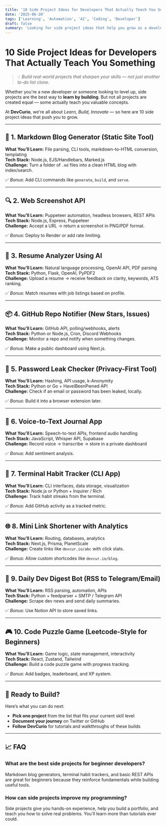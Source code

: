```yaml
---
title: '10 Side Project Ideas for Developers That Actually Teach You Something'
date: '2025-06-20'
tags: ['Learning', 'Automation', 'AI', 'Coding', 'Developer']
draft: false
summary: 'Looking for side project ideas that help you grow as a developer? Here are 10 meaningful coding projects that teach real-world skills—from building APIs to using AI and automation.'
---
```


# 10 Side Project Ideas for Developers That Actually Teach You Something

> 💡 _Build real-world projects that sharpen your skills — not just another to-do list clone._

Whether you're a new developer or someone looking to level up, side projects are the best way to **learn by building**. But not all projects are created equal — some actually teach you valuable concepts.

At **DevCurio**, we're all about _Learn, Build, Innovate_ — so here are 10 side project ideas that push you to grow.

---

## 🧠 1. Markdown Blog Generator (Static Site Tool)

**What You’ll Learn:** File parsing, CLI tools, markdown-to-HTML conversion, templating  
**Tech Stack:** Node.js, EJS/Handlebars, Marked.js  
**Challenge:** Turn a folder of `.md` files into a clean HTML blog with index/search.

✅ _Bonus:_ Add CLI commands like `generate`, `build`, and `serve`.

---

## 🔍 2. Web Screenshot API

**What You’ll Learn:** Puppeteer automation, headless browsers, REST APIs  
**Tech Stack:** Node.js, Express, Puppeteer  
**Challenge:** Accept a URL → return a screenshot in PNG/PDF format.

✅ _Bonus:_ Deploy to Render or add rate limiting.

---

## 🧠 3. Resume Analyzer Using AI

**What You’ll Learn:** Natural language processing, OpenAI API, PDF parsing  
**Tech Stack:** Python, Flask, OpenAI, PyPDF2  
**Challenge:** Upload a resume → receive feedback on clarity, keywords, ATS ranking.

✅ _Bonus:_ Match resumes with job listings based on profile.

---

## 📦 4. GitHub Repo Notifier (New Stars, Issues)

**What You’ll Learn:** GitHub API, polling/webhooks, alerts  
**Tech Stack:** Python or Node.js, Cron, Discord Webhooks  
**Challenge:** Monitor a repo and notify when something changes.

✅ _Bonus:_ Make a public dashboard using Next.js.

---

## 🔐 5. Password Leak Checker (Privacy-First Tool)

**What You’ll Learn:** Hashing, API usage, k-Anonymity  
**Tech Stack:** Python or Go + HaveIBeenPwned API  
**Challenge:** Check if an email or password has been leaked, locally.

✅ _Bonus:_ Build it into a browser extension later.

---

## 🎤 6. Voice-to-Text Journal App

**What You’ll Learn:** Speech-to-text APIs, frontend audio handling  
**Tech Stack:** JavaScript, Whisper API, Supabase  
**Challenge:** Record voice → transcribe → store in a private dashboard

✅ _Bonus:_ Add sentiment analysis.

---

## 🧹 7. Terminal Habit Tracker (CLI App)

**What You’ll Learn:** CLI interfaces, data storage, visualization  
**Tech Stack:** Node.js or Python + Inquirer / Rich  
**Challenge:** Track habit streaks from the terminal.

✅ _Bonus:_ Add GitHub activity as a tracked metric.

---

## 🌐 8. Mini Link Shortener with Analytics

**What You’ll Learn:** Routing, databases, analytics  
**Tech Stack:** Next.js, Prisma, PlanetScale  
**Challenge:** Create links like `devcur.io/abc` with click stats.

✅ _Bonus:_ Allow custom shortcodes like `devcur.io/blog`.

---

## 🤖 9. Daily Dev Digest Bot (RSS to Telegram/Email)

**What You’ll Learn:** RSS parsing, automation, APIs  
**Tech Stack:** Python + feedparser + SMTP / Telegram API  
**Challenge:** Scrape dev news and send daily summaries.

✅ _Bonus:_ Use Notion API to store saved links.

---

## 🎮 10. Code Puzzle Game (Leetcode-Style for Beginners)

**What You’ll Learn:** Game logic, state management, interactivity  
**Tech Stack:** React, Zustand, Tailwind  
**Challenge:** Build a code puzzle game with progress tracking.

✅ _Bonus:_ Add badges, leaderboard, and XP system.

---

## 🧩 Ready to Build?

Here’s what you can do next:

- **Pick one project** from the list that fits your current skill level
- **Document your journey** on Twitter or GitHub
- **Follow DevCurio** for tutorials and walkthroughs of these builds

---

## 📈 FAQ

### What are the best side projects for beginner developers?

Markdown blog generators, terminal habit trackers, and basic REST APIs are great for beginners because they reinforce fundamentals while building useful tools.

### How can side projects improve my programming?

Side projects give you hands-on experience, help you build a portfolio, and teach you how to solve real problems. You'll learn more than tutorials ever could.

